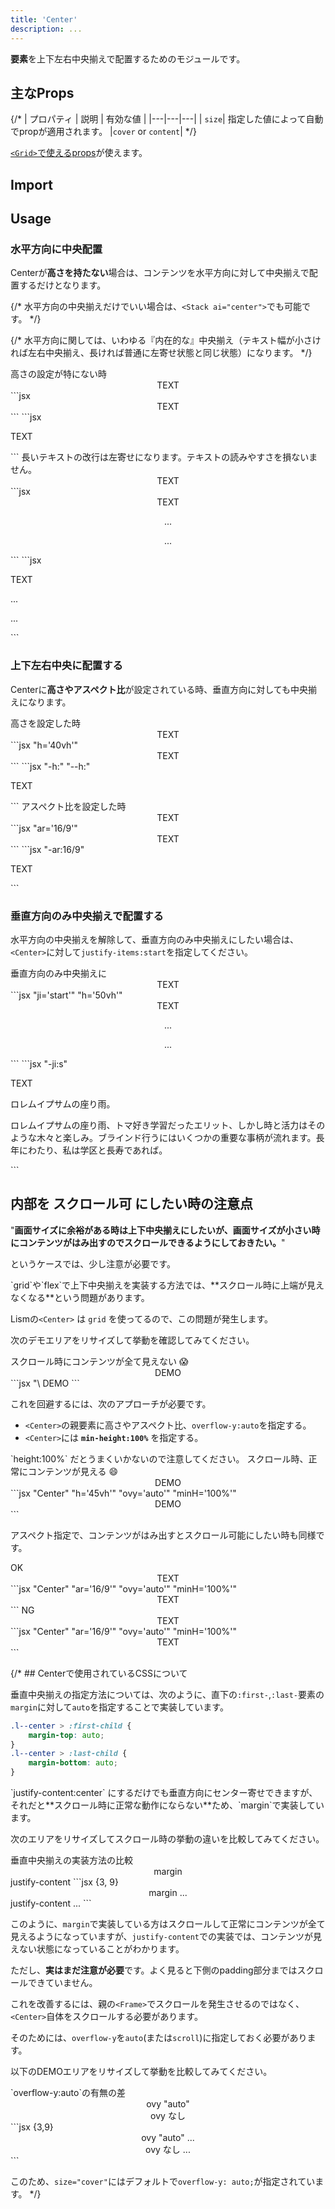 ```yaml
---
title: 'Center'
description: ...
---
```



**要素**を上下左右中央揃えで配置するためのモジュールです。


## 主なProps

{/* | プロパティ | 説明 | 有効な値 |
|---|---|---|
| `size`| 指定した値によって自動でpropが適用されます。 |`cover` or `content`| */}

[`<Grid>`で使えるprops](/components/grid#props)が使えます。


## Import

<ImportPackage component='Center' />


## Usage

### 水平方向に中央配置

Centerが**高さを持たない**場合は、コンテンツを水平方向に対して中央揃えで配置するだけとなります。

{/* <Callout type="info">
水平方向の中央揃えだけでいい場合は、`<Stack ai="center">`でも可能です。
</Callout> */}

{/* 水平方向に関しては、いわゆる『内在的な』中央揃え（テキスト幅が小さければ左右中央揃え、長ければ普通に左寄せ状態と同じ状態）になります。 */}

<Preview>
	<PreviewTitle>
		高さの設定が特にない時
	</PreviewTitle>
	<PreviewArea resize p={10}>
		<Center p='30'>
			<Text fz='l'>TEXT</Text>
		</Center>
	</PreviewArea>
	<PreviewCode slot='tab' label='JSX'>
		```jsx
		<Center p='30'>
			<Text fz='l'>TEXT</Text>
		</Center>
		```
	</PreviewCode>
	<PreviewCode slot='tab' label='HTML'>
		```jsx
		<div class="l--center -p:30">
			<p class="-fz:l">TEXT</p>
		</div>
		```
	</PreviewCode>
</Preview>

<Preview>
	<PreviewTitle>
		長いテキストの改行は左寄せになります。テキストの読みやすさを損ないません。
	</PreviewTitle>
	<PreviewArea resize p={10}>
		<Center p='40' g='20'>
			<Text fz='l'>TEXT</Text>
			<Dummy length='xs' lang='ja'/>
			<Dummy lang='ja'/>
		</Center>
	</PreviewArea>
	<PreviewCode slot='tab' label='JSX'>
		```jsx
		<Center p='40' g='20'>
			<Text fz='l'>TEXT</Text>
			<p>...</p>
			<p>...</p>
		</Center>
		```
	</PreviewCode>
	<PreviewCode slot='tab' label='HTML'>
		```jsx
		<div class="l--center -p:40 -g:20">
			<p class="-fz:l">TEXT</p>
			<p>...</p>
			<p>...</p>
		</div>
		```
	</PreviewCode>
</Preview>


### 上下左右中央に配置する

Centerに**高さやアスペクト比**が設定されている時、垂直方向に対しても中央揃えになります。

<Preview>
	<PreviewTitle>
		高さを設定した時
	</PreviewTitle>
	<PreviewArea resize p={10}>
		<Center p='30' g='20' h='40vh'>
			<Text fz='l'>TEXT</Text>
		</Center>
	</PreviewArea>
	<PreviewCode slot='tab' label='JSX'>
		```jsx "h='40vh'"
		<Center h='40vh' p='30' g='20'>
			<Text fz='l'>TEXT</Text>
		</Center>
		```
	</PreviewCode>
	<PreviewCode slot='tab' label='HTML'>
		```jsx "-h:" "--h:"
		<div class="l--center -p:30 -h: -g:20" style="--h:40vh">
			<p class="-fz:l">TEXT</p>
		</div>
		```
	</PreviewCode>
</Preview>

<Preview>
	<PreviewTitle>
		アスペクト比を設定した時
	</PreviewTitle>
	<PreviewArea resize p={10}>
		<Center ar='16/9' p='30' g='20'>
			<Text fz='l'>TEXT</Text>
		</Center>
	</PreviewArea>
	<PreviewCode slot='tab' label='JSX'>
		```jsx "ar='16/9'"
		<Center ar='16/9' p='30' g='20'>
			<Text fz='l'>TEXT</Text>
		</Center>
		```
	</PreviewCode>
	<PreviewCode slot='tab' label='HTML'>
		```jsx "-ar:16/9"
		<div class="l--center -ar:16/9 -p:30 -g:20">
			<p class="-fz:l">TEXT</p>
		</div>
		```
	</PreviewCode>
</Preview>


### 垂直方向のみ中央揃えで配置する

水平方向の中央揃えを解除して、垂直方向のみ中央揃えにしたい場合は、`<Center>`に対して`justify-items:start`を指定してください。

<Preview>
	<PreviewTitle>
		垂直方向のみ中央揃えに
	</PreviewTitle>
	<PreviewArea resize p={10}>
		<Center p='30' g='20' h='50vh' ji='start'>
			<Text fz='l' fw='700'>TEXT</Text>
			<Dummy length='xs' lang='ja'/>
			<Dummy lang='ja'/>
		</Center>
	</PreviewArea>
	<PreviewCode slot='tab' label='JSX'>
		```jsx "ji='start'" "h='50vh'"
		<Center ji='start' h='50vh' p='30' g='20'>
			<Text fz='l' fw='700'>TEXT</Text>
			<p>...</p>
			<p>...</p>
		</Center>
		```
	</PreviewCode>
	<PreviewCode slot='tab' label='HTML'>
		```jsx "-ji:s"
		<div class="l--center -p:30 -h: -g:20 -ji:s" style="--h:50vh">
			<p class="-fz:l">TEXT</p>
			<p>ロレムイプサムの座り雨。</p>
			<p>ロレムイプサムの座り雨、トマ好き学習だったエリット、しかし時と活力はそのような木々と楽しみ。ブラインド行うにはいくつかの重要な事柄が流れます。長年にわたり、私は学区と長寿であれば。</p>
		</div>
		```
	</PreviewCode>
</Preview>


## 内部を スクロール可 にしたい時の注意点

"**画面サイズに余裕がある時は上下中央揃えにしたいが、画面サイズが小さい時にコンテンツがはみ出すのでスクロールできるようにしておきたい。**"

というケースでは、少し注意が必要です。

<Callout type='alert'>
`grid`や`flex`で上下中央揃えを実装する方法では、**スクロール時に上端が見えなくなる**という問題があります。
</Callout>

Lismの`<Center>` は `grid` を使ってるので、この問題が発生します。

次のデモエリアをリサイズして挙動を確認してみてください。

<Preview>
	<PreviewTitle>
		スクロール時にコンテンツが全て見えない 😱
	</PreviewTitle>
	<PreviewArea resize p={10}>
		<Center px='30' py='50' g='20' h='45vh' ovy='auto' bd>
			<Text fz='l' fw='700'>DEMO</Text>
			<Dummy length='l' />
			<Dummy length='xl' />
		</Center>
	</PreviewArea>
	<PreviewCode slot='tab' label='JSX'>
		```jsx "\<Center" "h='45vh' ovy='auto'"
		<Center px='30' py='50' g='20' h='45vh' ovy='auto' bd>
			<Text fz='l' fw='700'>DEMO</Text>
			<Dummy length='l' />
			<Dummy length='xl' />
		</Center>
		```
	</PreviewCode>
</Preview>

<Spacer h='20' />

これを回避するには、次のアプローチが必要です。

- `<Center>`の親要素に高さやアスペクト比、`overflow-y:auto`を指定する。
- `<Center>`には **`min-height:100%`** を指定する。

<Callout type='alert'>
`height:100%` だとうまくいかないので注意してください。
</Callout>

<Preview>
	<PreviewTitle>
		スクロール時、正常にコンテンツが見える 😄
	</PreviewTitle>
	<PreviewArea resize p={10}>
		<Box px='30' py='50' h='45vh' ovy='auto' bd>
			<Center g='20' minH='100%'>
				<Text fz='l' fw='700'>DEMO</Text>
				<Dummy length='l' />
				<Dummy length='xl' />
			</Center>
		</Box>
	</PreviewArea>
	<PreviewCode slot='tab' label='JSX'>
		```jsx "Center" "h='45vh'" "ovy='auto'" "minH='100%'"
		<Box px='30' py='50' h='45vh' ovy='auto' bd>
			<Center minH='100%' g='20'>
				<Text fz='l' fw='700'>DEMO</Text>
				<Dummy length='l' />
				<Dummy length='xl' />
			</Center>
		</Box>
		```
	</PreviewCode>
</Preview>

アスペクト指定で、コンテンツがはみ出すとスクロール可能にしたい時も同様です。

<Preview>
	<PreviewTitle>OK</PreviewTitle>
	<PreviewArea resize p={10}>
		<Frame ar='16/9' ovy='auto' bd p='30' g='20'>
			<Center minH='100%' g='20'>
				<Text fz='l'>TEXT</Text>
				<Dummy length='xs' lang='ja'/>
				<Dummy length='xl' lang='ja'/>
			</Center>
		</Frame>
	</PreviewArea>
	<PreviewCode slot='tab' label='JSX'>
		```jsx "Center" "ar='16/9'" "ovy='auto'" "minH='100%'"
		<Frame ar='16/9' ovy='auto' bd p='30' g='20'>
			<Center minH='100%' g='20'>
				<Text fz='l'>TEXT</Text>
				<Dummy length='xs' lang='ja'/>
				<Dummy length='xl' lang='ja'/>
			</Center>
		</Frame>
		```
	</PreviewCode>
</Preview>

<Preview>
	<PreviewTitle>NG</PreviewTitle>
	<PreviewArea resize p={10}>
		<Center ar='16/9' ovy='auto' bd p='30' g='20'>
			<Text fz='l'>TEXT</Text>
			<Dummy length='xs' lang='ja'/>
			<Dummy length='xl' lang='ja'/>
		</Center>
	</PreviewArea>
	<PreviewCode slot='tab' label='JSX'>
		```jsx "Center" "ar='16/9'" "ovy='auto'" "minH='100%'"
		<Center ar='16/9' ovy='auto' bd p='30' g='20'>
			<Text fz='l'>TEXT</Text>
			<Dummy length='xs' lang='ja'/>
			<Dummy length='xl' lang='ja'/>
		</Center>
		```
	</PreviewCode>
</Preview>

{/* ## Centerで使用されているCSSについて

垂直中央揃えの指定方法については、次のように、直下の`:first-`,`:last-`要素の`margin`に対して`auto`を指定することで実装しています。

```scss
.l--center > :first-child {
	margin-top: auto;
}
.l--center > :last-child {
	margin-bottom: auto;
}
```

<Callout type="info">
	`justify-content:center` にするだけでも垂直方向にセンター寄せできますが、それだと**スクロール時に正常な動作にならない**ため、`margin`で実装しています。
</Callout>


次のエリアをリサイズしてスクロール時の挙動の違いを比較してみてください。


<Preview>
	<PreviewTitle>
		垂直中央揃えの実装方法の比較
	</PreviewTitle>
	<PreviewArea resize p={10}>
		<Columns cols="2" fz="s" lh="s">
			<Frame ar="3/2" bgc='base-2'>
				<Center h="100%" p='30'>
					<Text fw="700">margin</Text>
					<Dummy length='l' mbs={20}/>
				</Center>
			</Frame>
			<Frame ar="3/2" bgc='base-2'>
				<Stack ai="center" jc="center" h="100%" p='30'>
					<Text fw="700">justify-content</Text>
					<Dummy length='l' mbs={20}/>
				</Stack>
			</Frame>
		</Columns>
	</PreviewArea>
		<PreviewCode slot='tab' label='JSX'>
		```jsx {3, 9}
		<Columns cols="2" fz="s" lh="s">
			<Frame ar="3/2" bgc='base-2'>
				<Center h="100%" p='30'>
					<Text fw="700">margin</Text>
					...
				</Center>
			</Frame>
			<Frame ar="3/2" bgc='base-2'>
				<Stack ai="center" jc="center" h="100%" p='30'>
					<Text fw="700">justify-content</Text>
					...
				</Stack>
			</Frame>
		</Columns>
		```
	</PreviewCode>
</Preview>


このように、`margin`で実装している方はスクロールして正常にコンテンツが全て見えるようになっていますが、`justify-content`での実装では、コンテンツが見えない状態になっていることがわかります。


ただし、**実はまだ注意が必要**です。よく見ると下側のpadding部分まではスクロールできていません。

これを改善するには、親の`<Frame>`でスクロールを発生させるのではなく、`<Center>`自体をスクロールする必要があります。

そのためには、`overflow-y`を`auto`(または`scroll`)に指定しておく必要があります。

以下のDEMOエリアをリサイズして挙動を比較してみてください。

<Preview>
	<PreviewTitle>
		`overflow-y:auto`の有無の差
	</PreviewTitle>
	<PreviewArea resize p={10}>
		<Columns cols="2" fz="s" lh="s">
			<Frame ar="3/2" bgc='base-2'>
				<Center h="100%" px='30' py={40} ovy="auto">
					<Text fz='l' fw="700">ovy "auto"</Text>
					<Dummy length='l' mbs={20} />
				</Center>
			</Frame>
			<Frame ar="3/2" bgc='base-2'>
				<Center h="100%" px='30' py={40}>
					<Text fz='l' fw="700">ovy なし</Text>
					<Dummy length='l' mbs={20} />
				</Center>
			</Frame>
		</Columns>
	</PreviewArea>
	<PreviewCode slot='tab' label='JSX'>
		```jsx {3,9}
		<Columns cols="2" fz="s" lh="s">
			<Frame ar="3/2" bgc='base-2'>
				<Center h="100%" px='30' py={40} ovy="auto">
					<Text fz='l' fw="700">ovy "auto"</Text>
					...
				</Center>
			</Frame>
			<Frame ar="3/2" bgc='base-2'>
				<Center h="100%" px='30' py={40}>
					<Text fz='l' fw="700">ovy なし</Text>
					...
				</Center>
			</Frame>
		</Columns>
		```
	</PreviewCode>
</Preview>


このため、`size="cover"`にはデフォルトで`overflow-y: auto;`が指定されています。 */}
